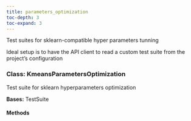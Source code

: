 ```yaml
---
title: parameters_optimization
toc-depth: 3
toc-expand: 3
---
```


Test suites for sklearn-compatible hyper parameters tunning

Ideal setup is to have the API client to read a custom test suite from the project's configuration

### Class: KmeansParametersOptimization

Test suite for sklearn hyperparameters optimization

**Bases:** TestSuite

#### Methods
